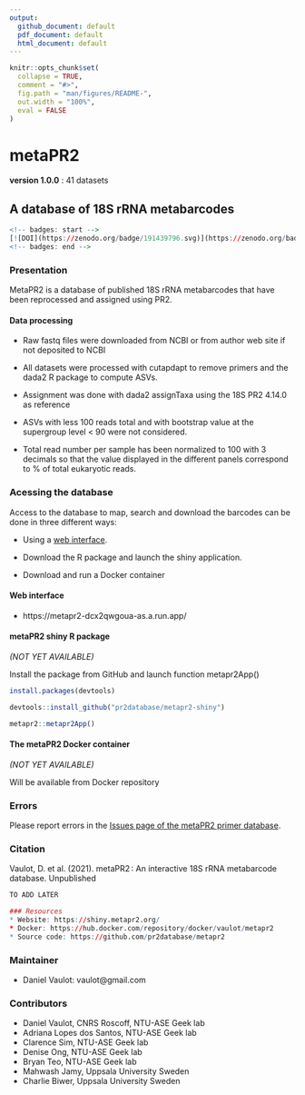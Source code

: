 ```yaml
---
output: 
  github_document: default
  pdf_document: default
  html_document: default
---
```


<!-- README.md is generated from README.Rmd. Please edit that file -->

```r
knitr::opts_chunk$set(
  collapse = TRUE,
  comment = "#>",
  fig.path = "man/figures/README-",
  out.width = "100%",
  eval = FALSE
)
```

# metaPR2

**version 1.0.0** : 41 datasets

## A database of 18S rRNA metabarcodes

```r
<!-- badges: start -->
[![DOI](https://zenodo.org/badge/191439796.svg)](https://zenodo.org/badge/latestdoi/191439796)
<!-- badges: end -->
```

### Presentation

MetaPR2 is a database of published 18S rRNA metabarcodes that have been reprocessed and assigned using PR2. 

#### Data processing

* Raw fastq files were downloaded from NCBI or from author web site if not deposited to NCBI

* All datasets were processed with cutapdapt to remove primers and the dada2 R package to compute ASVs.

* Assignment was done with dada2 assignTaxa using the 18S PR2 4.14.0 as reference

* ASVs with less 100 reads total and with bootstrap value at the supergroup level < 90 were not considered.

* Total read number per sample has been normalized to 100 with 3 decimals so that the value displayed in the different panels correspond to % of total eukaryotic reads.

### Acessing the database

Access to the database to map, search and download the barcodes can be done in three different ways:

* Using a [web interface](https://metapr2-dcx2qwgoua-as.a.run.app/).

* Download the R package and launch the shiny application.

* Download and run a Docker container 

#### Web interface

* https://metapr2-dcx2qwgoua-as.a.run.app/

#### metaPR2 shiny R package
*(NOT YET AVAILABLE)*

Install the package from GitHub and launch function metapr2App()

```r

install.packages(devtools)

devtools::install_github("pr2database/metapr2-shiny")

metapr2::metapr2App()
```


#### The metaPR2 Docker container
*(NOT YET AVAILABLE)*

Will be available from Docker repository


### Errors

Please report errors in the [Issues page of the metaPR2 primer database](https://github.com/pr2database/metapr2-shiny/issues).


### Citation

Vaulot, D. et al. (2021). metaPR2 : An interactive 18S rRNA metabarcode database. Unpublished

```r
TO ADD LATER

### Resources
* Website: https://shiny.metapr2.org/
* Docker: https://hub.docker.com/repository/docker/vaulot/metapr2
* Source code: https://github.com/pr2database/metapr2
```



### Maintainer
* Daniel Vaulot: vaulot@gmail.com

### Contributors

* Daniel Vaulot, CNRS Roscoff, NTU-ASE Geek lab
* Adriana Lopes dos Santos, NTU-ASE Geek lab 
* Clarence Sim, NTU-ASE Geek lab 
* Denise Ong, NTU-ASE Geek lab 
* Bryan Teo, NTU-ASE Geek lab
* Mahwash Jamy, Uppsala University Sweden
* Charlie Biwer, Uppsala University Sweden



